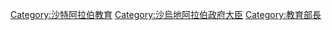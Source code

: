 [[Category:沙特阿拉伯教育|Category:沙特阿拉伯教育]]
[[Category:沙烏地阿拉伯政府大臣|Category:沙烏地阿拉伯政府大臣]]
[[Category:教育部長|Category:教育部長]]
